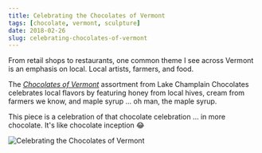 ```yaml
---
title: Celebrating the Chocolates of Vermont
tags: [chocolate, vermont, sculpture]
date: 2018-02-26
slug: celebrating-chocolates-of-vermont
---
```



From retail shops to restaurants, one common theme I see across Vermont is an emphasis on local. Local artists, farmers, and food.

The _[Chocolates of Vermont](http://www.lakechamplainchocolates.com/assortments/chocolates-of-vermont/)_ assortment from Lake Champlain Chocolates celebrates local flavors by featuring honey from local hives, cream from farmers we know, and maple syrup … oh man, the maple syrup.

This piece is a celebration of that chocolate celebration ... in more chocolate. It's like chocolate inception 😂

<Image src="/src/assets/celebrate-3.jpg" alt="Celebrating the Chocolates of Vermont" width={400} height={600} />
